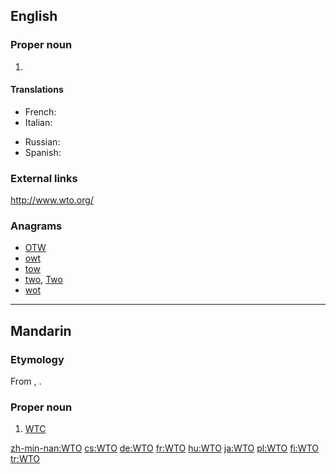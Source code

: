 {{wikipedia|WTO}}
==English==

===Proper noun===
{{en-proper noun}}

# {{initialism of|World Trade Organization}}

====Translations====
{{trans-top|World Trade Organization}}
* French: {{t-|fr|OMC|f}}
* Italian: {{t-|it|OMC}}
{{trans-mid}}
* Russian: {{t+|ru|ВТО|f|tr=ve-te-ó}}
* Spanish: {{t-|es|OMC}}
{{trans-bottom}}

===External links===
http://www.wto.org/

===Anagrams===
* [[OTW#English|OTW]]
* [[owt#English|owt]]
* [[tow#English|tow]]
* [[two#English|two]], [[Two#English|Two]]
* [[wot#English|wot]]

----

==Mandarin==

===Etymology===
From {{etyl|en|cmn}} {{term|WTO|lang=en}}, {{initialism of|World Trade Organization|cap=i}}.

===Proper noun===
{{infl|cmn|proper noun}}

# [[WTC]]

[[zh-min-nan:WTO]]
[[cs:WTO]]
[[de:WTO]]
[[fr:WTO]]
[[hu:WTO]]
[[ja:WTO]]
[[pl:WTO]]
[[fi:WTO]]
[[tr:WTO]]